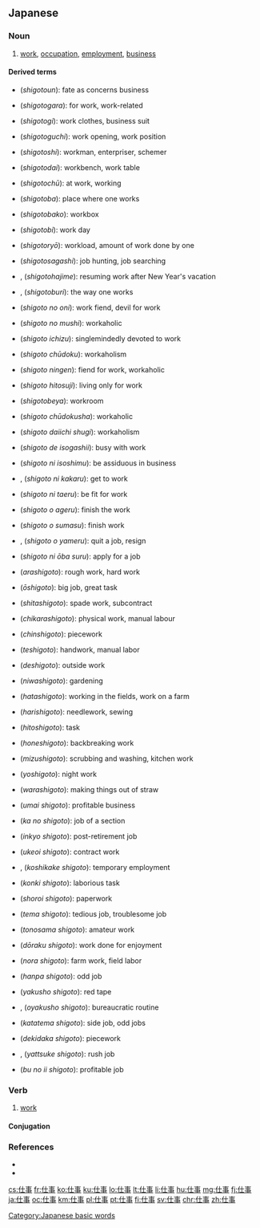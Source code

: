 ==Japanese==
{{ja-kanjitab|し|こと|k2=ごと|yomi=ok|r=y}}

===Noun===
{{ja-noun|しごと}}

# [[work]], [[occupation]], [[employment]], [[business]]

====Derived terms====
{{top3}}
* {{l|ja|仕事運}} (''shigotoun''): fate as concerns business
* {{l|ja|仕事柄}} (''shigotogara''): for work, work-related
* {{l|ja|仕事着}} (''shigotogi''): work clothes, business suit
* {{l|ja|仕事口}} (''shigotoguchi''): work opening, work position
* {{l|ja|仕事師}} (''shigotoshi''): workman, enterpriser, schemer
* {{l|ja|仕事台}} (''shigotodai''): workbench, work table
* {{l|ja|仕事中}} (''shigotochū''): at work, working
* {{l|ja|仕事場}} (''shigotoba''): place where one works
* {{l|ja|仕事箱}} (''shigotobako''): workbox
* {{l|ja|仕事日}} (''shigotobi''): work day
* {{l|ja|仕事量}} (''shigotoryō''): workload, amount of work done by one
* {{l|ja|仕事探し}} (''shigotosagashi''): job hunting, job searching
* {{l|ja|仕事始め}}, {{l|ja|仕事始}} (''shigotohajime''): resuming work after New Year's vacation
* {{l|ja|仕事振り}}, {{l|ja|仕事ぶり}} (''shigotoburi''): the way one works
* {{l|ja|仕事の鬼}} (''shigoto no oni''): work fiend, devil for work
* {{l|ja|仕事の虫}} (''shigoto no mushi''): workaholic
* {{l|ja|仕事一途}} (''shigoto ichizu''): singlemindedly devoted to work
* {{l|ja|仕事中毒}} (''shigoto chūdoku''): workaholism
* {{l|ja|仕事人間}} (''shigoto ningen''): fiend for work, workaholic
* {{l|ja|仕事一筋}} (''shigoto hitosuji''): living only for work
* {{l|ja|仕事部屋}} (''shigotobeya''): workroom
* {{l|ja|仕事中毒者}} (''shigoto chūdokusha''): workaholic
{{mid3}}
* {{l|ja|仕事第一主義}} (''shigoto daiichi shugi''): workaholism
* {{l|ja|仕事で忙しい}} (''shigoto de isogashii''): busy with work
* {{l|ja|仕事に勤しむ}} (''shigoto ni isoshimu''): be assiduous in business
* {{l|ja|仕事に掛かる}}, {{l|ja|仕事にかかる}} (''shigoto ni kakaru''): get to work
* {{l|ja|仕事に堪える}} (''shigoto ni taeru''): be fit for work
* {{l|ja|仕事を上げる}} (''shigoto o ageru''): finish the work
* {{l|ja|仕事を済ます}} (''shigoto o sumasu''): finish work
* {{l|ja|仕事を辞める}}, {{l|ja|仕事をやめる}} (''shigoto o yameru''): quit a job, resign
* {{l|ja|仕事に応募する}} (''shigoto ni ōba suru''): apply for a job
* {{l|ja|荒仕事}} (''arashigoto''): rough work, hard work
* {{l|ja|大仕事}} (''ōshigoto''): big job, great task
* {{l|ja|下仕事}} (''shitashigoto''): spade work, subcontract
* {{l|ja|力仕事}} (''chikarashigoto''): physical work, manual labour
* {{l|ja|賃仕事}} (''chinshigoto''): piecework
* {{l|ja|手仕事}} (''teshigoto''): handwork, manual labor
* {{l|ja|出仕事}} (''deshigoto''): outside work
* {{l|ja|庭仕事}} (''niwashigoto''): gardening
* {{l|ja|畑仕事}} (''hatashigoto''): working in the fields, work on a farm
* {{l|ja|針仕事}} (''harishigoto''): needlework, sewing
* {{l|ja|一仕事}} (''hitoshigoto''): task
* {{l|ja|骨仕事}} (''honeshigoto''): backbreaking work
{{mid3}}
* {{l|ja|水仕事}} (''mizushigoto''): scrubbing and washing, kitchen work
* {{l|ja|夜仕事}} (''yoshigoto''): night work
* {{l|ja|藁仕事}} (''warashigoto''): making things out of straw
* {{l|ja|旨い仕事}} (''umai shigoto''): profitable business
* {{l|ja|課の仕事}} (''ka no shigoto''): job of a section
* {{l|ja|隠居仕事}} (''inkyo shigoto''): post-retirement job
* {{l|ja|請負仕事}} (''ukeoi shigoto''): contract work
* {{l|ja|腰掛仕事}}, {{l|ja|腰掛け仕事}} (''koshikake shigoto''): temporary employment
* {{l|ja|根気仕事}} (''konki shigoto''): laborious task
* {{l|ja|書類仕事}} (''shoroi shigoto''): paperwork
* {{l|ja|手間仕事}} (''tema shigoto''): tedious job, troublesome job
* {{l|ja|殿様仕事}} (''tonosama shigoto''): amateur work
* {{l|ja|道楽仕事}} (''dōraku shigoto''): work done for enjoyment
* {{l|ja|野良仕事}} (''nora shigoto''): farm work, field labor
* {{l|ja|半端仕事}} (''hanpa shigoto''): odd job
* {{l|ja|役所仕事}} (''yakusho shigoto''): red tape
* {{l|ja|お役所仕事}}, {{l|ja|御役所仕事}} (''oyakusho shigoto''): bureaucratic routine
* {{l|ja|片手間仕事}} (''katatema shigoto''): side job, odd jobs
* {{l|ja|出来高仕事}} (''dekidaka shigoto''): piecework
* {{l|ja|遣っ付け仕事}}, {{l|ja|やっつけ仕事}} (''yattsuke shigoto''): rush job
* {{l|ja|分の良い仕事}} (''bu no ii shigoto''): profitable job
{{bottom}}

===Verb===
{{ja-verb-suru|しごと}}

# [[work]]

====Conjugation====
{{ja-suru|しごと}}

[[Category:Japanese basic words]]

===References===
* {{R:Meikyo}}
* {{R:Shogakukan}}

[[cs:仕事]]
[[fr:仕事]]
[[ko:仕事]]
[[ku:仕事]]
[[lo:仕事]]
[[lt:仕事]]
[[li:仕事]]
[[hu:仕事]]
[[mg:仕事]]
[[fj:仕事]]
[[ja:仕事]]
[[oc:仕事]]
[[km:仕事]]
[[pl:仕事]]
[[pt:仕事]]
[[fi:仕事]]
[[sv:仕事]]
[[chr:仕事]]
[[zh:仕事]]